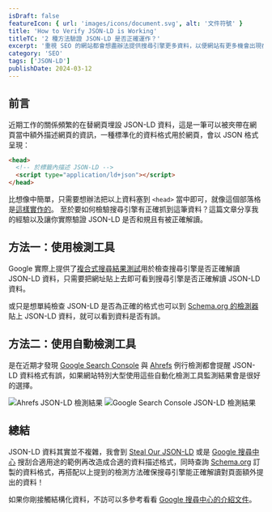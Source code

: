 ```yaml
---
isDraft: false
featureIcon: { url: 'images/icons/document.svg', alt: '文件符號' }
title: 'How to Verify JSON-LD is Working'
titleTC: '2 種方法驗證 JSON-LD 是否正確運作？'
excerpt: '重視 SEO 的網站都會想盡辦法提供搜尋引擎更多資料，以便網站有更多機會出現在目標客群眼中，其中 JSON-LD 便是一種夾帶更多資料以描述網頁網頁內容的方式之一。通常不會多留意它，直到真正實作下來也不知道有沒有任何用處？該如何檢驗搜尋引擎有正確抓到這筆資料？這篇文章分享我的經驗以及讓你實際驗證 JSON-LD 是否和規且有被正確解讀。'
category: 'SEO'
tags: ['JSON-LD']
publishDate: 2024-03-12
---
```


## 前言

近期工作的關係頻繁的在替網頁埋設 JSON-LD 資料，這是一筆可以被夾帶在網頁當中額外描述網頁的資訊，一種標準化的資料格式用於網頁，會以 JSON 格式呈現：

```html
<head>
  <!-- 於標籤內描述 JSON-LD -->
  <script type="application/ld+json"></script>
</head>
```

比想像中簡單，只需要想辦法把以上資料塞到 `<head>` 當中即可，就像這個部落格是[這樣實作的](https://github.com/riceball-tw/web-dong-blog/blob/7fc1bff768600b27ce74b6de605dbd6de765fbde/src/components/app/head/PostJSONLD.astro#L4)。
至於要如何檢驗搜尋引擎有正確抓到這筆資料？這篇文章分享我的經驗以及讓你實際驗證 JSON-LD 是否和規且有被正確解讀。

## 方法一：使用檢測工具

Google 實際上提供了[複合式搜尋結果測試](https://developers.google.com/search/docs/appearance/structured-data?hl=zh-tw)用於檢查搜尋引擎是否正確解讀 JSON-LD 資料，只需要把網址貼上去即可看到搜尋引擎是否正確解讀 JSON-LD 資料。

或只是想單純檢查 JSON-LD 是否為正確的格式也可以到 [Schema.org 的檢測器](https://validator.schema.org/)貼上 JSON-LD 資料，就可以看到資料是否有誤。

## 方法二：使用自動檢測工具

是在近期才發現 [Google Search Console](https://search.google.com/search-console/about) 與 [Ahrefs](https://ahrefs.com/) 例行檢測都會提醒 JSON-LD 資料格式有誤，如果網站特別大型使用這些自動化檢測工具監測結果會是很好的選擇。

![Ahrefs JSON-LD 檢測結果](./ahrefs.webp 'Ahrefs 檢測出 JSON-LD 資料格式有誤')
![Google Search Console JSON-LD 檢測結果](./search-console.webp 'Google Search Console 檢測出 JSON-LD 資料格式有誤')

## 總結

JSON-LD 資料其實並不複雜，我會到 [Steal Our JSON-LD](https://jsonld.com/) 或是 [Google 搜尋中心](https://developers.google.com/search/docs/appearance/structured-data/search-gallery?hl=zh-tw) 搜刮合適用途的範例再改造成合適的資料描述格式，同時查詢 [Schema.org](https://schema.org/) 訂製的資料格式，再搭配以上提到的檢測方法確保搜尋引擎能正確解讀對頁面額外提出的資料！

如果你剛接觸結構化資料，不訪可以多參考看看 [Google 搜尋中心的介紹文件](https://developers.google.com/search/docs/appearance/structured-data/intro-structured-data?hl=zh-tw)。
